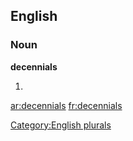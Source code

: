 
==English==

===Noun===
'''decennials'''

# {{plural of|[[decennial]]}}

{{anagrams:en/acdeeilnns}}
[[Category:English plurals]]

[[ar:decennials]]
[[fr:decennials]]